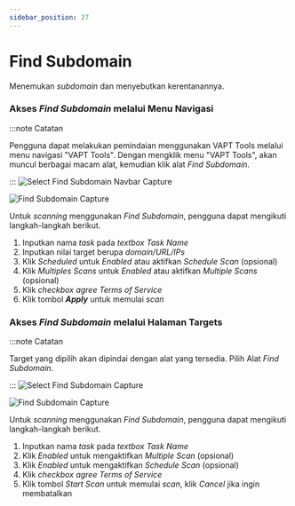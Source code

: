 ```yaml
---
sidebar_position: 27
---
```


# Find Subdomain
Menemukan *subdomain* dan menyebutkan kerentanannya.

### Akses *Find Subdomain* melalui Menu Navigasi
:::note Catatan

Pengguna dapat melakukan pemindaian menggunakan VAPT Tools melalui menu navigasi "VAPT Tools". Dengan mengklik menu "VAPT Tools", akan muncul berbagai macam alat, kemudian klik alat *Find Subdomain*.

:::
![Select Find Subdomain Navbar Capture](/img/capture/vapt_navbar/Select-find-subdomain-navbar.png)

![Find Subdomain Capture](/img/capture/vapt_navbar/find-subdomain.png)

Untuk *scanning* menggunakan *Find Subdomain*, pengguna dapat mengikuti langkah-langkah berikut.
1. Inputkan nama *task* pada *textbox Task Name* 
2. Inputkan nilai target berupa *domain/URL/IPs* 
3. Klik *Scheduled* untuk *Enabled* atau aktifkan *Schedule Scan* (opsional)
4. Klik *Multiples Scans* untuk *Enabled* atau aktifkan *Multiple Scans* (opsional)
5. Klik *checkbox agree Terms of Service*
6. Klik tombol ***Apply*** untuk memulai *scan*

### Akses *Find Subdomain* melalui Halaman Targets
:::note Catatan

Target yang dipilih akan dipindai dengan alat yang tersedia. Pilih Alat *Find Subdomain*.

:::
![Select Find Subdomain Capture](/img/capture/vapt_target/Select-find-subdomain.png)

![Find Subdomain Capture](/img/capture/vapt_target/find-subdomain.png)

Untuk *scanning* menggunakan *Find Subdomain*, pengguna dapat mengikuti langkah-langkah berikut.
1. Inputkan nama *task* pada *textbox Task Name*  
2. Klik *Enabled* untuk mengaktifkan *Multiple Scan* (opsional)
3. Klik *Enabled* untuk mengaktifkan *Schedule Scan* (opsional)
4. Klik *checkbox agree Terms of Service*
5. Klik tombol *Start Scan* untuk memulai *scan*, klik *Cancel* jika ingin membatalkan